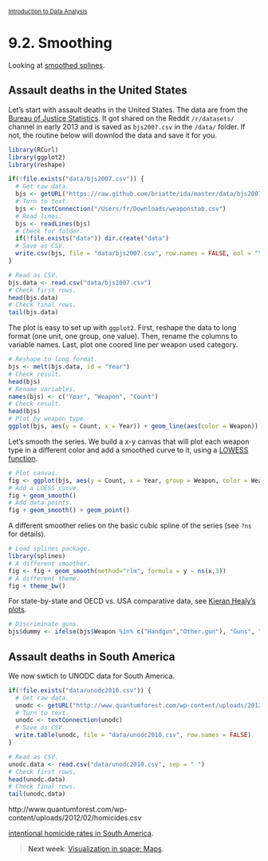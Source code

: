 <style>@import url(style.css);</style>
<small>[Introduction to Data Analysis](index.html)</small>

# 9.2. Smoothing

Looking at [smoothed splines](http://www.johnmarquess.com/?p=111).

## Assault deaths in the United States

Let's start with assault deaths in the United States. The data are from the [Bureau of Justice Statistics](http://bjs.ojp.usdoj.gov/). It got shared on the Reddit `/r/datasets/` channel in early 2013 and is saved as `bjs2007.csv` in the `/data/` folder. If not, the routine below will downlod the data and save it for you.

```r
library(RCurl)
library(ggplot2)
library(reshape)

if(!file.exists("data/bjs2007.csv")) {
  # Get raw data.
  bjs <- getURL("https://raw.github.com/briatte/ida/master/data/bjs2007.csv")
  # Turn to text.
  bjs <- textConnection("/Users/fr/Downloads/weaponstab.csv")
  # Read lines.
  bjs <- readLines(bjs)
  # Check for folder.
  if(!file.exists("data")) dir.create("data")
  # Save as CSV.
  write.csv(bjs, file = "data/bjs2007.csv", row.names = FALSE, eol = "\r")
}

# Read as CSV.
bjs.data <- read.csv("data/bjs2007.csv")
# Check first rows.
head(bjs.data)
# Check final rows.
tail(bjs.data)
```

The plot is easy to set up with `ggplot2`. First, reshape the data to long format (one unit, one group, one value). Then, rename the columns to variable names. Last, plot one coored line per weapon used category.

```r
# Reshape to long format.
bjs <- melt(bjs.data, id = "Year")
# Check result.
head(bjs)
# Rename variables.
names(bjs) <- c("Year", "Weapon", "Count")
# Check result.
head(bjs)
# Plot by weapon type.
ggplot(bjs, aes(y = Count, x = Year)) + geom_line(aes(color = Weapon))
```

Let's smooth the series. We build a x-y canvas that will plot each weapon type in a different color and add a smoothed curve to it, using a [LOWESS function](https://en.wikipedia.org/wiki/Local_regression).

```r
# Plot canvas.
fig <- ggplot(bjs, aes(y = Count, x = Year, group = Weapon, color = Weapon, fill = Weapon))
# Add a LOESS curve.
fig + geom_smooth()
# Add data points.
fig + geom_smooth() + geom_point()
```

A different smoother relies on the basic cubic spline of the series (see `?ns` for details).

```r
# Load splines package.
library(splines)
# A different smoother.
fig <- fig + geom_smooth(method="rlm", formula = y ~ ns(x,3))
# A different theme.
fig + theme_bw()
```

For state-by-state and OECD vs. USA comparative data, see [Kieran Healy's plots](https://github.com/kjhealy/assault-deaths).

```r
# Discriminate guns.
bjs$dummy <- ifelse(bjs$Weapon %in% c("Handgun","Other.gun"), "Guns", "Else")
```

## Assault deaths in South America

We now swtich to UNODC data for South America.

```r
if(!file.exists("data/unodc2010.csv")) {
  # Get raw data.
  unodc <- getURL("http://www.quantumforest.com/wp-content/uploads/2012/02/homicides.csv")
  # Turn to text.
  unodc <- textConnection(unodc)
  # Save as CSV.
  write.table(unodc, file = "data/unodc2010.csv", row.names = FALSE)
}

# Read as CSV.
unodc.data <- read.csv("data/unodc2010.csv", sep = " ")
# Check first rows.
head(unodc.data)
# Check final rows.
tail(unodc.data)
```

http://www.quantumforest.com/wp-content/uploads/2012/02/homicides.csv

[intentional homicide rates in South America](http://www.quantumforest.com/2012/02/revisiting-homicide-rates/).

> __Next week__: [Visualization in space: Maps](100_maps.html).
